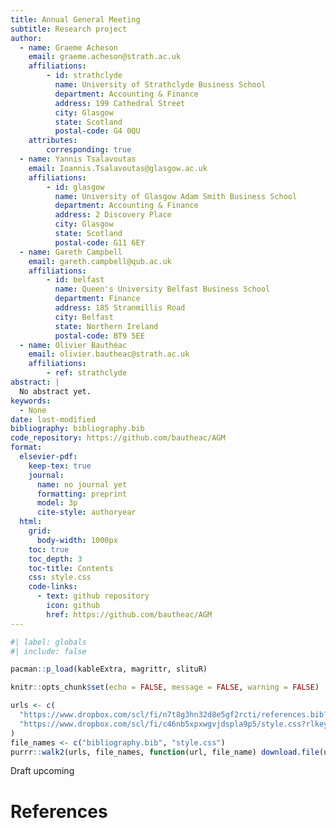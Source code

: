 ```yaml
---
title: Annual General Meeting
subtitle: Research project
author:
  - name: Graeme Acheson
    email: graeme.acheson@strath.ac.uk
    affiliations: 
        - id: strathclyde
          name: University of Strathclyde Business School
          department: Accounting & Finance
          address: 199 Cathedral Street
          city: Glasgow
          state: Scotland
          postal-code: G4 0QU
    attributes:
        corresponding: true
  - name: Yannis Tsalavoutas 
    email: Ioannis.Tsalavoutas@glasgow.ac.uk
    affiliations:
        - id: glasgow
          name: University of Glasgow Adam Smith Business School
          department: Accounting & Finance
          address: 2 Discovery Place
          city: Glasgow
          state: Scotland
          postal-code: G11 6EY
  - name: Gareth Campbell
    email: gareth.campbell@qub.ac.uk
    affiliations:
        - id: belfast
          name: Queen's University Belfast Business School
          department: Finance
          address: 185 Stranmillis Road
          city: Belfast
          state: Northern Ireland
          postal-code: BT9 5EE
  - name: Olivier Bauthéac
    email: olivier.bautheac@strath.ac.uk
    affiliations:
        - ref: strathclyde
abstract: |
  No abstract yet.
keywords: 
  - None
date: last-modified
bibliography: bibliography.bib
code_repository: https://github.com/bautheac/AGM
format:
  elsevier-pdf:
    keep-tex: true
    journal:  
      name: no journal yet
      formatting: preprint
      model: 3p
      cite-style: authoryear
  html:
    grid:
      body-width: 1000px
    toc: true
    toc_depth: 3
    toc-title: Contents
    css: style.css
    code-links:
      - text: github repository
        icon: github
        href: https://github.com/bautheac/AGM
---
```


```r
#| label: globals
#| include: false

pacman::p_load(kableExtra, magrittr, slituR)

knitr::opts_chunk$set(echo = FALSE, message = FALSE, warning = FALSE)

urls <- c(
  "https://www.dropbox.com/scl/fi/n7t8g3hn32d8e5gf2rcti/references.bib?rlkey=xy251n44q3y0t3omxpqk0dvyf&dl=1",
  "https://www.dropbox.com/scl/fi/c46nb5xpxwgvjdspla9p5/style.css?rlkey=d666hnaxod2stvkxel33or0cg&dl=1"
)
file_names <- c("bibliography.bib", "style.css")
purrr::walk2(urls, file_names, function(url, file_name) download.file(url, file_name))

```

\newpage

\setlength{\parindent}{0pt}

Draft upcoming

# References {-}
